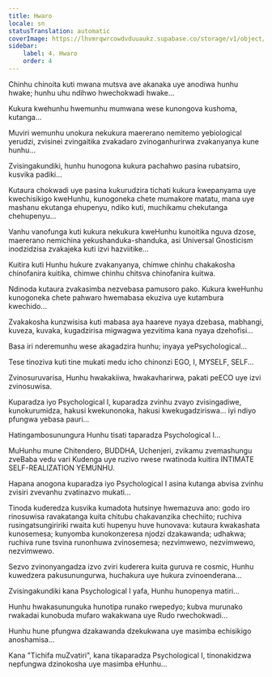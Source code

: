 ```yaml
---
title: Hwaro
locale: sn
statusTranslation: automatic
coverImage: https://lhvmrqwrcowdvduuaukz.supabase.co/storage/v1/object/public/strapi-uploads/small_cover-tratado-de-psicologia-revolucionaria.webp-5e15e1cec4e0ebebcde5d7fc7565d8fd.webp
sidebar:
    label: 4. Hwaro
    order: 4
---
```

Chinhu chinoita kuti mwana mutsva ave akanaka uye anodiwa hunhu hwake; hunhu uhu ndihwo hwechokwadi hwake...

Kukura kwehunhu hwemunhu mumwana wese kunongova kushoma, kutanga...

Muviri wemunhu unokura nekukura maererano nemitemo yebiological yerudzi, zvisinei zvingaitika zvakadaro zvinoganhurirwa zvakanyanya kune hunhu...

Zvisingakundiki, hunhu hunogona kukura pachahwo pasina rubatsiro, kusvika padiki...

Kutaura chokwadi uye pasina kukurudzira tichati kukura kwepanyama uye kwechisikigo kweHunhu, kunogoneka chete mumakore matatu, mana uye mashanu ekutanga ehupenyu, ndiko kuti, muchikamu chekutanga chehupenyu...

Vanhu vanofunga kuti kukura nekukura kweHunhu kunoitika nguva dzose, maererano nemichina yekushanduka-shanduka, asi Universal Gnosticism inodzidzisa zvakajeka kuti izvi hazviitike...

Kuitira kuti Hunhu hukure zvakanyanya, chimwe chinhu chakakosha chinofanira kuitika, chimwe chinhu chitsva chinofanira kuitwa.

Ndinoda kutaura zvakasimba nezvebasa pamusoro pako. Kukura kweHunhu kunogoneka chete pahwaro hwemabasa ekuziva uye kutambura kwechido...

Zvakakosha kunzwisisa kuti mabasa aya haareve nyaya dzebasa, mabhangi, kuveza, kuvaka, kugadzirisa migwagwa yezvitima kana nyaya dzehofisi...

Basa iri nderemunhu wese akagadzira hunhu; inyaya yePsychological...

Tese tinoziva kuti tine mukati medu icho chinonzi EGO, I, MYSELF, SELF...

Zvinosuruvarisa, Hunhu hwakakiiwa, hwakavharirwa, pakati peECO uye izvi zvinosuwisa.

Kuparadza iyo Psychological I, kuparadza zvinhu zvayo zvisingadiwe, kunokurumidza, hakusi kwekunonoka, hakusi kwekugadziriswa... iyi ndiyo pfungwa yebasa pauri...

Hatingambosunungura Hunhu tisati taparadza Psychological I...

MuHunhu mune Chitendero, BUDDHA, Uchenjeri, zvikamu zvemashungu zveBaba vedu vari Kudenga uye ruzivo rwese rwatinoda kuitira INTIMATE SELF-REALIZATION YEMUNHU.

Hapana anogona kuparadza iyo Psychological I asina kutanga abvisa zvinhu zvisiri zvevanhu zvatinazvo mukati...

Tinoda kuderedza kusvika kumadota hutsinye hwemazuva ano: godo iro rinosuwisa ravakatanga kuita chitubu chakavanzika chechiito; ruchiva rusingatsungiririki rwaita kuti hupenyu huve hunovava: kutaura kwakashata kunosemesa; kunyomba kunokonzeresa njodzi dzakawanda; udhakwa; ruchiva rune tsvina runonhuwa zvinosemesa; nezvimwewo, nezvimwewo, nezvimwewo.

Sezvo zvinonyangadza izvo zviri kuderera kuita guruva re cosmic, Hunhu kuwedzera pakusunungurwa, huchakura uye hukura zvinoenderana...

Zvisingakundiki kana Psychological I yafa, Hunhu hunopenya matiri...

Hunhu hwakasununguka hunotipa runako rwepedyo; kubva murunako rwakadai kunobuda mufaro wakakwana uye Rudo rwechokwadi...

Hunhu hune pfungwa dzakawanda dzekukwana uye masimba echisikigo anoshamisa...

Kana "Tichifa muZvatiri", kana tikaparadza Psychological I, tinonakidzwa nepfungwa dzinokosha uye masimba eHunhu...

